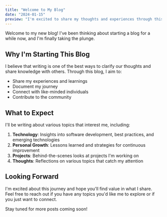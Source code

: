 ```yaml
---
title: "Welcome to My Blog"
date: "2024-01-15"
preview: "I'm excited to share my thoughts and experiences through this blog. Here's what you can expect from my writing journey."
---
```


Welcome to my new blog! I've been thinking about starting a blog for a while now, and I'm finally taking the plunge.

## Why I'm Starting This Blog

I believe that writing is one of the best ways to clarify our thoughts and share knowledge with others. Through this blog, I aim to:

- Share my experiences and learnings
- Document my journey
- Connect with like-minded individuals
- Contribute to the community

## What to Expect

I'll be writing about various topics that interest me, including:

1. **Technology**: Insights into software development, best practices, and emerging technologies
2. **Personal Growth**: Lessons learned and strategies for continuous improvement
3. **Projects**: Behind-the-scenes looks at projects I'm working on
4. **Thoughts**: Reflections on various topics that catch my attention

## Looking Forward

I'm excited about this journey and hope you'll find value in what I share. Feel free to reach out if you have any topics you'd like me to explore or if you just want to connect.

Stay tuned for more posts coming soon!